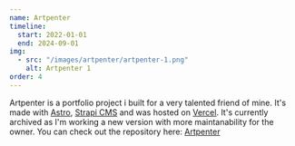 ```yaml
---
name: Artpenter
timeline:
  start: 2022-01-01
  end: 2024-09-01
img:
  - src: "/images/artpenter/artpenter-1.png"
    alt: Artpenter 1
order: 4
---
```


Artpenter is a portfolio project i built for a very talented friend of mine.
It's made with [Astro](https://astro.build), [Strapi CMS](https://strapi.io/) and was hosted on [Vercel](https://vercel.com).
It's currently archived as I'm working a new version with more maintanability for the owner.
You can check out the repository here: [Artpenter](https://github.com/JoeriKaiser/artpenter-astro)
